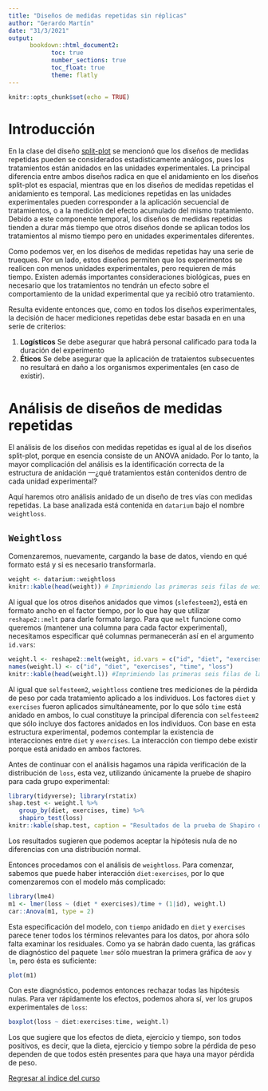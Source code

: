 ```yaml
---
title: "Diseños de medidas repetidas sin réplicas"
author: "Gerardo Martín"
date: "31/3/2021"
output:
      bookdown::html_document2:
            toc: true 
            number_sections: true
            toc_float: true
            theme: flatly
---
```


```r
knitr::opts_chunk$set(echo = TRUE)
```

# Introducción

En la clase del diseño [split-plot](Split-plot.html) se mencionó que los diseños de medidas repetidas pueden se considerados estadísticamente análogos, pues los tratamientos están anidados en las unidades experimentales. La principal diferencia entre ambos diseños radica en que el anidamiento en los diseños split-plot es espacial, mientras que en los diseños de medidas repetidas el anidamiento es temporal. Las mediciones repetidas en las unidades experimentales pueden corresponder a la aplicación secuencial de tratamientos, o a la medición del efecto acumulado del mismo tratamiento. Debido a este componente temporal, los diseños de medidas repetidas tienden a durar más tiempo que otros diseños donde se aplican todos los tratamientos al mismo tiempo pero en unidades experimentales diferentes.

Como podemos ver, en los diseños de medidas repetidas hay una serie de trueques. Por un lado, estos diseños permiten que los experimentos se realicen con menos unidades experimentales, pero requieren de más tiempo. Existen además importantes consideraciones biológicas, pues en necesario que los tratamientos no tendrán un efecto sobre el comportamiento de la unidad experimental que ya recibió otro tratamiento.

Resulta evidente entonces que, como en todos los diseños experimentales, la decisión de hacer mediciones repetidas debe estar basada en en una serie de criterios:

1. **Logísticos** Se debe asegurar que habrá personal calificado para toda la duración del experimento
2. **Éticos** Se debe asegurar que la aplicación de trataientos subsecuentes no resultará en daño a los organismos experimentales (en caso de existir).

# Análisis de diseños de medidas repetidas

El análisis de los diseños con medidas repetidas es igual al de los diseños split-plot, porque en esencia consiste de un ANOVA anidado. Por lo tanto, la mayor complicación del análisis es la identificación correcta de la estructura de anidación ---¿qué tratamientos están contenidos dentro de cada unidad experimental?

Aquí haremos otro análisis anidado de un diseño de tres vías con medidas repetidas. La base analizada está contenida en `datarium` bajo el nombre `weightloss`.

## `Weightloss`

Comenzaremos, nuevamente, cargando la base de datos, viendo en qué formato está y si es necesario transformarla.

```r
weight <- datarium::weightloss
knitr::kable(head(weight)) # Imprimiendo las primeras seis filas de weightloss
```

Al igual que los otros diseños anidados que vimos (`slefesteem2`), está en formato ancho en el factor tiempo, por lo que hay que utilizar `reshape2::melt` para darle formato largo. Para que `melt` funcione como queremos (mantener una columna para cada factor experimental), necesitamos especificar qué columnas permanecerán así en el argumento `id.vars`:

```r
weight.l <- reshape2::melt(weight, id.vars = c("id", "diet", "exercises"))
names(weight.l) <- c("id", "diet", "exercises", "time", "loss")
knitr::kable(head(weight.l)) #Imprimiendo las primeras seis filas de la tabla resultante
```

Al igual que `selfesteem2`, `weightloss` contiene tres mediciones de la pérdida de peso por cada tratamiento aplicado a los individuos. Los factores `diet` y `exercises` fueron aplicados simultáneamente, por lo que sólo `time` está anidado en ambos, lo cual constituye la principal diferencia con `selfesteem2` que sólo incluye dos factores anidados en los individuos. Con base en esta estructura experimental, podemos contemplar la existencia de interacciones entre `diet` y `exercises`. La interacción con tiempo debe existir porque está anidado en ambos factores.

Antes de continuar con el análisis hagamos una rápida verificación de la distribución de `loss`, esta vez, utilizando únicamente la pruebe de shapiro para cada grupo experimental:

```r
library(tidyverse); library(rstatix)
shap.test <- weight.l %>%
   group_by(diet, exercises, time) %>%
   shapiro_test(loss)
knitr::kable(shap.test, caption = "Resultados de la prueba de Shapiro dentro de cada grupo experimental.", align = "c")
```

Los resultados sugieren que podemos aceptar la hipótesis nula de no diferencias con una distribución normal.

Entonces procedamos con el análisis de `weightloss`. Para comenzar, sabemos que puede haber interacción `diet:exercises`, por lo que comenzaremos con el modelo más complicado:

```r
library(lme4)
m1 <- lmer(loss ~ (diet * exercises)/time + (1|id), weight.l)
car::Anova(m1, type = 2)
```
Esta especificación del modelo, con `tiempo` anidado en `diet` y `exercises` parece tener todos los términos relevantes para los datos, por ahora sólo falta examinar los residuales. Como ya se habrán dado cuenta, las gráficas de diagnóstico del paquete `lmer` sólo muestran la primera gráfica de `aov` y `lm`, pero ésta es suficiente:

```r
plot(m1)
```

Con este diagnóstico, podemos entonces rechazar todas las hipótesis nulas. Para ver rápidamente los efectos, podemos ahora sí, ver los grupos experimentales de `loss`:

```r
boxplot(loss ~ diet:exercises:time, weight.l)
```

Los que sugiere que los efectos de dieta, ejercicio y tiempo, son todos positivos, es decir, que la dieta, ejercicio y tiempo sobre la pérdida de peso dependen de que todos estén presentes para que haya una mayor pérdida de peso.

[Regresar al índice del curso](../index.html)